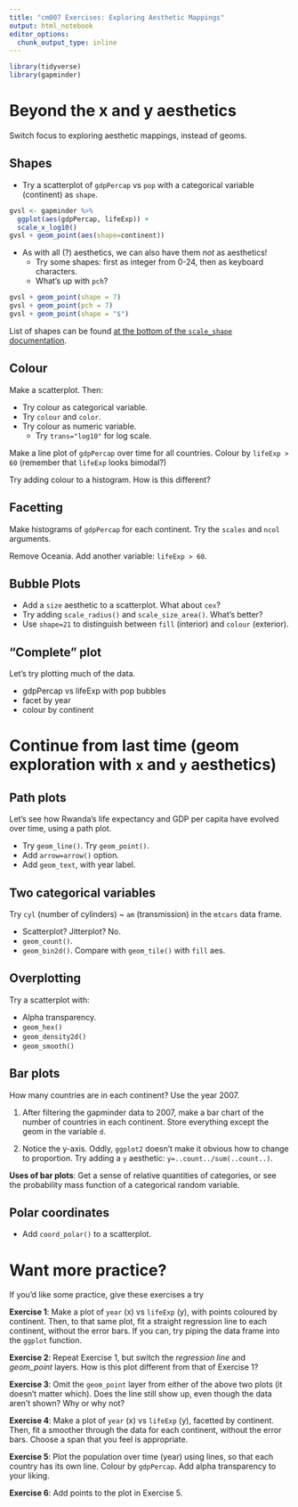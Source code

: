 ```yaml
---
title: "cm007 Exercises: Exploring Aesthetic Mappings"
output: html_notebook
editor_options: 
  chunk_output_type: inline
---
```


```r
library(tidyverse)
library(gapminder)
```


# Beyond the x and y aesthetics

Switch focus to exploring aesthetic mappings, instead of geoms. 

## Shapes

- Try a scatterplot of `gdpPercap` vs `pop` with a categorical variable (continent) as `shape`.

```r
gvsl <- gapminder %>% 
  ggplot(aes(gdpPercap, lifeExp)) +
  scale_x_log10()
gvsl + geom_point(aes(shape=continent))
```


- As with all (?) aesthetics, we can also have them _not_ as aesthetics!
    - Try some shapes: first as integer from 0-24, then as keyboard characters.
    - What's up with `pch`?
    
```r
gvsl + geom_point(shape = 7)
gvsl + geom_point(pch = 7)
gvsl + geom_point(shape = "$")
```


List of shapes can be found [at the bottom of the `scale_shape` documentation](https://ggplot2.tidyverse.org/reference/scale_shape.html).

## Colour

Make a scatterplot. Then:

- Try colour as categorical variable.
- Try `colour` and `color`. 
- Try colour as numeric variable.
    - Try `trans="log10"` for log scale.


Make a line plot of `gdpPercap` over time for all countries. Colour by `lifeExp > 60` (remember that `lifeExp` looks bimodal?)


Try adding colour to a histogram. How is this different?

## Facetting

Make histograms of `gdpPercap` for each continent. Try the `scales` and `ncol` arguments. 

Remove Oceania. Add another variable: `lifeExp > 60`. 

## Bubble Plots

- Add a `size` aesthetic to a scatterplot. What about `cex`?
- Try adding `scale_radius()` and `scale_size_area()`. What's better?
- Use `shape=21` to distinguish between `fill` (interior) and `colour` (exterior).

## "Complete" plot

Let's try plotting much of the data.

- gdpPercap vs lifeExp with pop bubbles
- facet by year
- colour by continent



# Continue from last time (geom exploration with `x` and `y` aesthetics)

## Path plots

Let's see how Rwanda's life expectancy and GDP per capita have evolved over time, using a path plot.

- Try `geom_line()`. Try `geom_point()`.
- Add `arrow=arrow()` option.
- Add `geom_text`, with year label. 


## Two categorical variables

Try `cyl` (number of cylinders) ~ `am` (transmission) in the `mtcars` data frame.

- Scatterplot? Jitterplot? No.
- `geom_count()`.
- `geom_bin2d()`. Compare with `geom_tile()` with `fill` aes.

## Overplotting

Try a scatterplot with:

- Alpha transparency.
- `geom_hex()`
- `geom_density2d()`
- `geom_smooth()`


## Bar plots

How many countries are in each continent? Use the year 2007.

1. After filtering the gapminder data to 2007, make a bar chart of the number of countries in each continent. Store everything except the geom in the variable `d`.



2. Notice the y-axis. Oddly, `ggplot2` doesn't make it obvious how to change to proportion. Try adding a `y` aesthetic: `y=..count../sum(..count..)`.



__Uses of bar plots__: Get a sense of relative quantities of categories, or see the probability mass function of a categorical random variable.



## Polar coordinates

- Add `coord_polar()` to a scatterplot.


# Want more practice?

If you'd like some practice, give these exercises a try

__Exercise 1__: Make a plot of `year` (x) vs `lifeExp` (y), with points coloured by continent. Then, to that same plot, fit a straight regression line to each continent, without the error bars. If you can, try piping the data frame into the `ggplot` function.

__Exercise 2__: Repeat Exercise 1, but switch the _regression line_ and _geom\_point_ layers. How is this plot different from that of Exercise 1?

__Exercise 3__: Omit the `geom_point` layer from either of the above two plots (it doesn't matter which). Does the line still show up, even though the data aren't shown? Why or why not?

__Exercise 4__: Make a plot of `year` (x) vs `lifeExp` (y), facetted by continent. Then, fit a smoother through the data for each continent, without the error bars. Choose a span that you feel is appropriate.

__Exercise 5__: Plot the population over time (year) using lines, so that each country has its own line. Colour by `gdpPercap`. Add alpha transparency to your liking. 

__Exercise 6__: Add points to the plot in Exercise 5.
